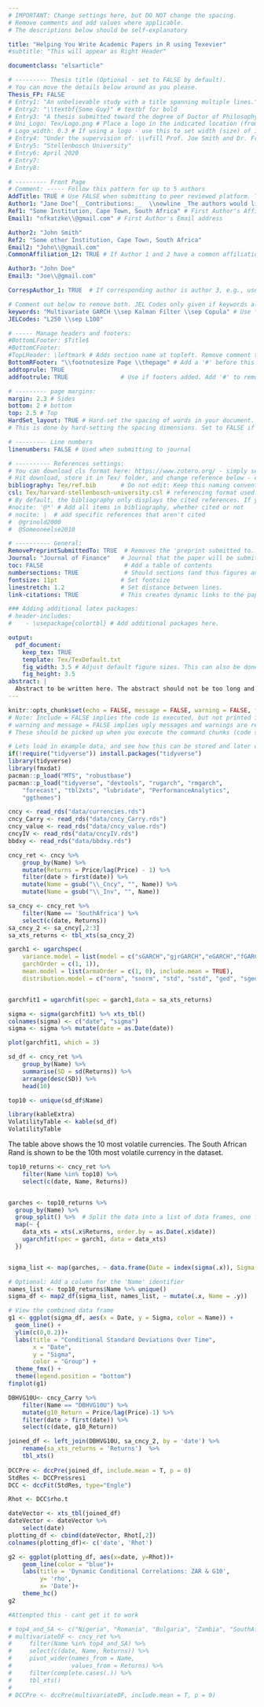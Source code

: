```yaml
---
# IMPORTANT: Change settings here, but DO NOT change the spacing.
# Remove comments and add values where applicable.
# The descriptions below should be self-explanatory

title: "Helping You Write Academic Papers in R using Texevier"
#subtitle: "This will appear as Right Header"

documentclass: "elsarticle"

# --------- Thesis title (Optional - set to FALSE by default).
# You can move the details below around as you please.
Thesis_FP: FALSE
# Entry1: "An unbelievable study with a title spanning multiple lines."
# Entry2: "\\textbf{Some Guy}" # textbf for bold
# Entry3: "A thesis submitted toward the degree of Doctor of Philosophy"
# Uni_Logo: Tex/Logo.png # Place a logo in the indicated location (from your root, e.g. defaults to ~/Tex/Logo.png) and uncomment this line. Leave uncommented for no image
# Logo_width: 0.3 # If using a logo - use this to set width (size) of image
# Entry4: "Under the supervision of: \\vfill Prof. Joe Smith and Dr. Frank Smith"
# Entry5: "Stellenbosch University"
# Entry6: April 2020
# Entry7:
# Entry8:

# --------- Front Page
# Comment: ----- Follow this pattern for up to 5 authors
AddTitle: TRUE # Use FALSE when submitting to peer reviewed platform. This will remove author names.
Author1: "Jane Doe^[__Contributions:__  \\newline _The authors would like to thank no institution for money donated to this project. Thank you sincerely._]"  # First Author - note the thanks message displayed as an italic footnote of first page.
Ref1: "Some Institution, Cape Town, South Africa" # First Author's Affiliation
Email1: "nfkatzke\\@gmail.com" # First Author's Email address

Author2: "John Smith"
Ref2: "Some other Institution, Cape Town, South Africa"
Email2: "John\\@gmail.com"
CommonAffiliation_12: TRUE # If Author 1 and 2 have a common affiliation. Works with _13, _23, etc.

Author3: "John Doe"
Email3: "Joe\\@gmail.com"

CorrespAuthor_1: TRUE  # If corresponding author is author 3, e.g., use CorrespAuthor_3: TRUE

# Comment out below to remove both. JEL Codes only given if keywords also given.
keywords: "Multivariate GARCH \\sep Kalman Filter \\sep Copula" # Use \\sep to separate
JELCodes: "L250 \\sep L100"

# ----- Manage headers and footers:
#BottomLFooter: $Title$
#BottomCFooter:
#TopLHeader: \leftmark # Adds section name at topleft. Remove comment to add it.
BottomRFooter: "\\footnotesize Page \\thepage" # Add a '#' before this line to remove footer.
addtoprule: TRUE
addfootrule: TRUE               # Use if footers added. Add '#' to remove line.

# --------- page margins:
margin: 2.3 # Sides
bottom: 2 # bottom
top: 2.5 # Top
HardSet_layout: TRUE # Hard-set the spacing of words in your document. This will stop LaTeX squashing text to fit on pages, e.g.
# This is done by hard-setting the spacing dimensions. Set to FALSE if you want LaTeX to optimize this for your paper.

# --------- Line numbers
linenumbers: FALSE # Used when submitting to journal

# ---------- References settings:
# You can download cls format here: https://www.zotero.org/ - simply search for your institution. You can also edit and save cls formats here: https://editor.citationstyles.org/about/
# Hit download, store it in Tex/ folder, and change reference below - easy.
bibliography: Tex/ref.bib       # Do not edit: Keep this naming convention and location.
csl: Tex/harvard-stellenbosch-university.csl # referencing format used.
# By default, the bibliography only displays the cited references. If you want to change this, you can comment out one of the following:
#nocite: '@*' # Add all items in bibliography, whether cited or not
# nocite: |  # add specific references that aren't cited
#  @grinold2000
#  @Someoneelse2010

# ---------- General:
RemovePreprintSubmittedTo: TRUE  # Removes the 'preprint submitted to...' at bottom of titlepage
Journal: "Journal of Finance"   # Journal that the paper will be submitting to, if RemovePreprintSubmittedTo is set to TRUE.
toc: FALSE                       # Add a table of contents
numbersections: TRUE             # Should sections (and thus figures and tables) be numbered?
fontsize: 11pt                  # Set fontsize
linestretch: 1.2                # Set distance between lines.
link-citations: TRUE            # This creates dynamic links to the papers in reference list.

### Adding additional latex packages:
# header-includes:
#    - \usepackage{colortbl} # Add additional packages here.

output:
  pdf_document:
    keep_tex: TRUE
    template: Tex/TexDefault.txt
    fig_width: 3.5 # Adjust default figure sizes. This can also be done in the chunks of the text.
    fig_height: 3.5
abstract: |
  Abstract to be written here. The abstract should not be too long and should provide the reader with a good understanding what you are writing about. Academic papers are not like novels where you keep the reader in suspense. To be effective in getting others to read your paper, be as open and concise about your findings here as possible. Ideally, upon reading your abstract, the reader should feel he / she must read your paper in entirety.
---
```


<!-- First: Set your default preferences for chunk options: -->

<!-- If you want a chunk's code to be printed, set echo = TRUE. message = FALSE stops R printing ugly package loading details in your final paper too. I also suggest setting warning = FALSE and checking for warnings in R, else you might find ugly warnings in your paper. -->

```r
knitr::opts_chunk$set(echo = FALSE, message = FALSE, warning = FALSE, fig.width = 6, fig.height = 5, fig.pos="H", fig.pos = 'H')
# Note: Include = FALSE implies the code is executed, but not printed in your pdf.
# warning and message = FALSE implies ugly messages and warnings are removed from your pdf.
# These should be picked up when you execute the command chunks (code sections below) in your rmd, not printed in your paper!

# Lets load in example data, and see how this can be stored and later called from your 'data' folder.
if(!require("tidyverse")) install.packages("tidyverse")
library(tidyverse)
library(fmxdat)
pacman::p_load("MTS", "robustbase")
pacman::p_load("tidyverse", "devtools", "rugarch", "rmgarch", 
    "forecast", "tbl2xts", "lubridate", "PerformanceAnalytics", 
    "ggthemes")

```

```r
cncy <- read_rds("data/currencies.rds")
cncy_Carry <- read_rds("data/cncy_Carry.rds")
cncy_value <- read_rds("data/cncy_value.rds")
cncyIV <- read_rds("data/cncyIV.rds")
bbdxy <- read_rds("data/bbdxy.rds")

```


```r

cncy_ret <- cncy %>% 
    group_by(Name) %>% 
    mutate(Returns = Price/lag(Price) - 1) %>% 
    filter(date > first(date)) %>% 
    mutate(Name = gsub("\\_Cncy", "", Name)) %>% 
    mutate(Name = gsub("\\_Inv", "", Name)) 

sa_cncy <- cncy_ret %>% 
    filter(Name == 'SouthAfrica') %>% 
    select(c(date, Returns))
sa_cncy_2 <- sa_cncy[,2:3]   
sa_xts_returns <- tbl_xts(sa_cncy_2)
```

```r
garch1 <- ugarchspec(
    variance.model = list(model = c("sGARCH","gjrGARCH","eGARCH","fGARCH","apARCH")[1], 
    garchOrder = c(1, 1)), 
    mean.model = list(armaOrder = c(1, 0), include.mean = TRUE), 
    distribution.model = c("norm", "snorm", "std", "sstd", "ged", "sged", "nig", "ghyp", "jsu")[1])


garchfit1 = ugarchfit(spec = garch1,data = sa_xts_returns) 
```

```r

sigma <- sigma(garchfit1) %>% xts_tbl() 
colnames(sigma) <- c("date", "sigma") 
sigma <- sigma %>% mutate(date = as.Date(date))

plot(garchfit1, which = 3)

```

```r
sd_df <- cncy_ret %>% 
    group_by(Name) %>% 
    summarise(SD = sd(Returns)) %>% 
    arrange(desc(SD)) %>% 
    head(10)

top10 <- unique(sd_df$Name)

library(kableExtra)
VolatilityTable <- kable(sd_df)
VolatilityTable
```

The table above shows the 10 most volatile currencies. The South African Rand is shown to be the 10th most volatile currency in the dataset.

```r
top10_returns <- cncy_ret %>% 
    filter(Name %in% top10) %>% 
    select(c(date, Name, Returns))


garches <- top10_returns %>%
  group_by(Name) %>%
  group_split() %>%  # Split the data into a list of data frames, one for each group
  map(~ {
    data_xts = xts(.x$Returns, order.by = as.Date(.x$date))
    ugarchfit(spec = garch1, data = data_xts)
  })


sigma_list <- map(garches, ~ data.frame(Date = index(sigma(.x)), Sigma = sigma(.x)))

# Optional: Add a column for the 'Name' identifier
names_list <- top10_returns$Name %>% unique()
sigma_df <- map2_df(sigma_list, names_list, ~ mutate(.x, Name = .y))

# View the combined data frame
g1 <- ggplot(sigma_df, aes(x = Date, y = Sigma, color = Name)) +
  geom_line() +
  ylim(c(0,0.2))+
  labs(title = "Conditional Standard Deviations Over Time",
       x = "Date",
       y = "Sigma",
       color = "Group") +
  theme_fmx() +
  theme(legend.position = "bottom")
finplot(g1)
```

```r
DBHVG10U<- cncy_Carry %>% 
    filter(Name == "DBHVG10U") %>% 
    mutate(g10_Return = Price/lag(Price)-1) %>% 
    filter(date > first(date)) %>% 
    select(c(date, g10_Return))

joined_df <- left_join(DBHVG10U, sa_cncy_2, by = 'date') %>% 
    rename(sa_xts_returns = 'Returns')  %>% 
    tbl_xts()
    
DCCPre <- dccPre(joined_df, include.mean = T, p = 0)
StdRes <- DCCPre$sresi
DCC <- dccFit(StdRes, type="Engle")

Rhot <- DCC$rho.t

dateVector <- xts_tbl(joined_df)
dateVector <- dateVector %>% 
    select(date)
plotting_df <- cbind(dateVector, Rhot[,2]) 
colnames(plotting_df)<- c('date', 'Rhot')

g2 <- ggplot(plotting_df, aes(x=date, y=Rhot))+
    geom_line(color = "blue")+
    labs(title = 'Dynamic Conditional Correlations: ZAR & G10',
         y= 'rho',
         x= 'Date')+
    theme_hc()
g2

```


```r
#Attempted this - cant get it to work

# top4_and_SA <- c("Nigeria", "Romania", "Bulgaria", "Zambia", "SouthAfrica")
# multivariateDF <- cncy_ret %>% 
#     filter(Name %in% top4_and_SA) %>%
#     select(c(date, Name, Returns)) %>% 
#     pivot_wider(names_from = Name,
#                 values_from = Returns) %>%
#     filter(complete.cases(.)) %>% 
#     tbl_xts()
# 
# DCCPre <- dccPre(multivariateDF, include.mean = T, p = 0)


```



